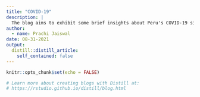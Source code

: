```yaml
---
title: "COVID-19"
description: |
  The blog aims to exhibit some brief insights about Peru's COVID-19 situation.
author:
  - name: Prachi Jaiswal
date: 08-31-2021
output:
  distill::distill_article:
    self_contained: false
---
```


```r
knitr::opts_chunk$set(echo = FALSE)

# Learn more about creating blogs with Distill at:
# https://rstudio.github.io/distill/blog.html

```




